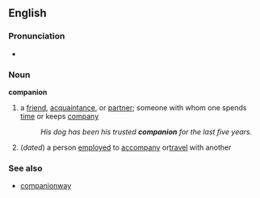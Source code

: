 ==English==
===Pronunciation===
*{{audio|en-us-companion.ogg|Audio (US)}}

===Noun===
'''companion'''
#a [[friend]], [[acquaintance]], or [[partner]]; someone with whom one spends [[time]] or keeps [[company]]
#:''His dog has been his trusted '''companion''' for the last five years.''
#(''dated'') a person [[employ]]ed to [[accompany]] or[[travel]] with another
===See also===
*[[companionway]]